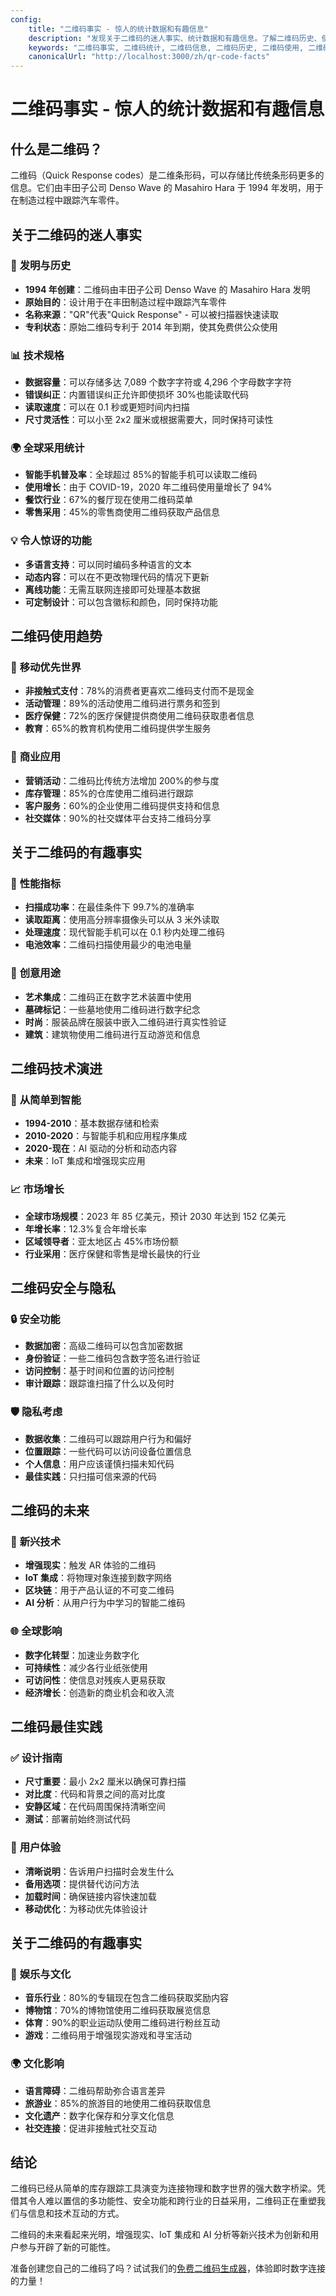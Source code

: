 ```yaml
---
config:
    title: "二维码事实 - 惊人的统计数据和有趣信息"
    description: "发现关于二维码的迷人事实、统计数据和有趣信息。了解二维码历史、使用趋势和令人惊讶的功能。"
    keywords: "二维码事实, 二维码统计, 二维码信息, 二维码历史, 二维码使用, 二维码趋势"
    canonicalUrl: "http://localhost:3000/zh/qr-code-facts"
---
```


# 二维码事实 - 惊人的统计数据和有趣信息

## 什么是二维码？

二维码（Quick Response codes）是二维条形码，可以存储比传统条形码更多的信息。它们由丰田子公司 Denso Wave 的 Masahiro Hara 于 1994 年发明，用于在制造过程中跟踪汽车零件。

## 关于二维码的迷人事实

### 🚀 **发明与历史**

-   **1994 年创建**：二维码由丰田子公司 Denso Wave 的 Masahiro Hara 发明
-   **原始目的**：设计用于在丰田制造过程中跟踪汽车零件
-   **名称来源**："QR"代表"Quick Response" - 可以被扫描器快速读取
-   **专利状态**：原始二维码专利于 2014 年到期，使其免费供公众使用

### 📊 **技术规格**

-   **数据容量**：可以存储多达 7,089 个数字字符或 4,296 个字母数字字符
-   **错误纠正**：内置错误纠正允许即使损坏 30%也能读取代码
-   **读取速度**：可以在 0.1 秒或更短时间内扫描
-   **尺寸灵活性**：可以小至 2x2 厘米或根据需要大，同时保持可读性

### 🌍 **全球采用统计**

-   **智能手机普及率**：全球超过 85%的智能手机可以读取二维码
-   **使用增长**：由于 COVID-19，2020 年二维码使用量增长了 94%
-   **餐饮行业**：67%的餐厅现在使用二维码菜单
-   **零售采用**：45%的零售商使用二维码获取产品信息

### 💡 **令人惊讶的功能**

-   **多语言支持**：可以同时编码多种语言的文本
-   **动态内容**：可以在不更改物理代码的情况下更新
-   **离线功能**：无需互联网连接即可处理基本数据
-   **可定制设计**：可以包含徽标和颜色，同时保持功能

## 二维码使用趋势

### 📱 **移动优先世界**

-   **非接触式支付**：78%的消费者更喜欢二维码支付而不是现金
-   **活动管理**：89%的活动使用二维码进行票务和签到
-   **医疗保健**：72%的医疗保健提供商使用二维码获取患者信息
-   **教育**：65%的教育机构使用二维码提供学生服务

### 🏢 **商业应用**

-   **营销活动**：二维码比传统方法增加 200%的参与度
-   **库存管理**：85%的仓库使用二维码进行跟踪
-   **客户服务**：60%的企业使用二维码提供支持和信息
-   **社交媒体**：90%的社交媒体平台支持二维码分享

## 关于二维码的有趣事实

### 🎯 **性能指标**

-   **扫描成功率**：在最佳条件下 99.7%的准确率
-   **读取距离**：使用高分辨率摄像头可以从 3 米外读取
-   **处理速度**：现代智能手机可以在 0.1 秒内处理二维码
-   **电池效率**：二维码扫描使用最少的电池电量

### 🌟 **创意用途**

-   **艺术集成**：二维码正在数字艺术装置中使用
-   **墓碑标记**：一些墓地使用二维码进行数字纪念
-   **时尚**：服装品牌在服装中嵌入二维码进行真实性验证
-   **建筑**：建筑物使用二维码进行互动游览和信息

## 二维码技术演进

### 🔄 **从简单到智能**

-   **1994-2010**：基本数据存储和检索
-   **2010-2020**：与智能手机和应用程序集成
-   **2020-现在**：AI 驱动的分析和动态内容
-   **未来**：IoT 集成和增强现实应用

### 📈 **市场增长**

-   **全球市场规模**：2023 年 85 亿美元，预计 2030 年达到 152 亿美元
-   **年增长率**：12.3%复合年增长率
-   **区域领导者**：亚太地区占 45%市场份额
-   **行业采用**：医疗保健和零售是增长最快的行业

## 二维码安全与隐私

### 🔒 **安全功能**

-   **数据加密**：高级二维码可以包含加密数据
-   **身份验证**：一些二维码包含数字签名进行验证
-   **访问控制**：基于时间和位置的访问控制
-   **审计跟踪**：跟踪谁扫描了什么以及何时

### 🛡️ **隐私考虑**

-   **数据收集**：二维码可以跟踪用户行为和偏好
-   **位置跟踪**：一些代码可以访问设备位置信息
-   **个人信息**：用户应该谨慎扫描未知代码
-   **最佳实践**：只扫描可信来源的代码

## 二维码的未来

### 🚀 **新兴技术**

-   **增强现实**：触发 AR 体验的二维码
-   **IoT 集成**：将物理对象连接到数字网络
-   **区块链**：用于产品认证的不可变二维码
-   **AI 分析**：从用户行为中学习的智能二维码

### 🌐 **全球影响**

-   **数字化转型**：加速业务数字化
-   **可持续性**：减少各行业纸张使用
-   **可访问性**：使信息对残疾人更易获取
-   **经济增长**：创造新的商业机会和收入流

## 二维码最佳实践

### ✅ **设计指南**

-   **尺寸重要**：最小 2x2 厘米以确保可靠扫描
-   **对比度**：代码和背景之间的高对比度
-   **安静区域**：在代码周围保持清晰空间
-   **测试**：部署前始终测试代码

### 📱 **用户体验**

-   **清晰说明**：告诉用户扫描时会发生什么
-   **备用选项**：提供替代访问方法
-   **加载时间**：确保链接内容快速加载
-   **移动优化**：为移动优先体验设计

## 关于二维码的有趣事实

### 🎉 **娱乐与文化**

-   **音乐行业**：80%的专辑现在包含二维码获取奖励内容
-   **博物馆**：70%的博物馆使用二维码获取展览信息
-   **体育**：90%的职业运动队使用二维码进行粉丝互动
-   **游戏**：二维码用于增强现实游戏和寻宝活动

### 🌍 **文化影响**

-   **语言障碍**：二维码帮助弥合语言差异
-   **旅游业**：85%的旅游目的地使用二维码获取信息
-   **文化遗产**：数字化保存和分享文化信息
-   **社交连接**：促进非接触式社交互动

## 结论

二维码已经从简单的库存跟踪工具演变为连接物理和数字世界的强大数字桥梁。凭借其令人难以置信的多功能性、安全功能和跨行业的日益采用，二维码正在重塑我们与信息和技术互动的方式。

二维码的未来看起来光明，增强现实、IoT 集成和 AI 分析等新兴技术为创新和用户参与开辟了新的可能性。

准备创建您自己的二维码了吗？试试我们的[免费二维码生成器](https://paste2qr.com)，体验即时数字连接的力量！

